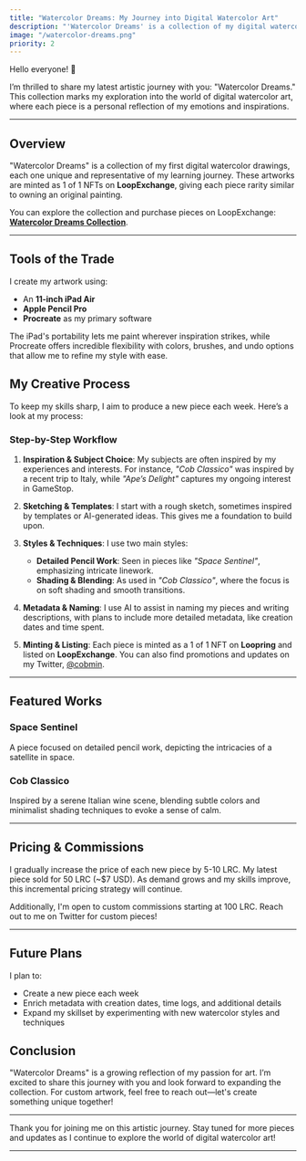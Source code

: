 ```yaml
---
title: "Watercolor Dreams: My Journey into Digital Watercolor Art"
description: "'Watercolor Dreams' is a collection of my digital watercolor drawings, each piece reflecting my emotions and inspirations. A personal and artistic journey."
image: "/watercolor-dreams.png"
priority: 2
---
```


Hello everyone! 👋

I’m thrilled to share my latest artistic journey with you: "Watercolor Dreams." This collection marks my exploration into the world of digital watercolor art, where each piece is a personal reflection of my emotions and inspirations.

---

## Overview

"Watercolor Dreams" is a collection of my first digital watercolor drawings, each one unique and representative of my learning journey. These artworks are minted as 1 of 1 NFTs on **LoopExchange**, giving each piece rarity similar to owning an original painting.

You can explore the collection and purchase pieces on LoopExchange: **[Watercolor Dreams Collection](https://loopexchange.io/collections/watercolor-dreams)**.

---

## Tools of the Trade

I create my artwork using:

- An **11-inch iPad Air**
- **Apple Pencil Pro**
- **Procreate** as my primary software

The iPad's portability lets me paint wherever inspiration strikes, while Procreate offers incredible flexibility with colors, brushes, and undo options that allow me to refine my style with ease.

## My Creative Process

To keep my skills sharp, I aim to produce a new piece each week. Here’s a look at my process:

### Step-by-Step Workflow

1. **Inspiration & Subject Choice**: My subjects are often inspired by my experiences and interests. For instance, _"Cob Classico"_ was inspired by a recent trip to Italy, while _"Ape’s Delight"_ captures my ongoing interest in GameStop.

2. **Sketching & Templates**: I start with a rough sketch, sometimes inspired by templates or AI-generated ideas. This gives me a foundation to build upon.

3. **Styles & Techniques**: I use two main styles:

   - **Detailed Pencil Work**: Seen in pieces like _"Space Sentinel"_, emphasizing intricate linework.
   - **Shading & Blending**: As used in _"Cob Classico"_, where the focus is on soft shading and smooth transitions.

4. **Metadata & Naming**: I use AI to assist in naming my pieces and writing descriptions, with plans to include more detailed metadata, like creation dates and time spent.

5. **Minting & Listing**: Each piece is minted as a 1 of 1 NFT on **Loopring** and listed on **LoopExchange**. You can also find promotions and updates on my Twitter, [@cobmin](https://twitter.com/cobmin).

---

## Featured Works

### Space Sentinel

A piece focused on detailed pencil work, depicting the intricacies of a satellite in space.

### Cob Classico

Inspired by a serene Italian wine scene, blending subtle colors and minimalist shading techniques to evoke a sense of calm.

---

## Pricing & Commissions

I gradually increase the price of each new piece by 5-10 LRC. My latest piece sold for 50 LRC (~$7 USD). As demand grows and my skills improve, this incremental pricing strategy will continue.

Additionally, I'm open to custom commissions starting at 100 LRC. Reach out to me on Twitter for custom pieces!

---

## Future Plans

I plan to:

- Create a new piece each week
- Enrich metadata with creation dates, time logs, and additional details
- Expand my skillset by experimenting with new watercolor styles and techniques

## Conclusion

"Watercolor Dreams" is a growing reflection of my passion for art. I’m excited to share this journey with you and look forward to expanding the collection. For custom artwork, feel free to reach out—let's create something unique together!

---

Thank you for joining me on this artistic journey. Stay tuned for more pieces and updates as I continue to explore the world of digital watercolor art!

---
